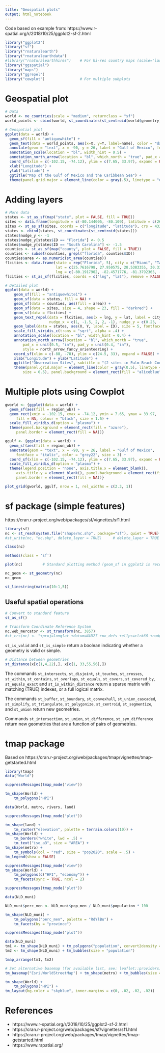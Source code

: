 ```yaml
---
title: "Geospatial plots"
output: html_notebook
---
```


Code based on example from: https://www.r-spatial.org/r/2018/10/25/ggplot2-sf-2.html

```r
library("ggplot2")
library("sf")
library("rnaturalearth")
library("rnaturalearthdata")
#library("rnaturalearthhires")    # For hi-res country maps (scale="large")
library("ggspatial")
library("maps")
library("ggrepel")
library("cowplot")                # For multiple subplots
```


# Geospatial plot

```r
# Data
world <- ne_countries(scale = "medium", returnclass = "sf")
world_points <- cbind(world, st_coordinates(st_centroid(world$geometry)))

# Geospatial plot
ggplot(data = world) + 
  geom_sf(fill = "antiquewhite") + 
  geom_text(data = world_points, aes(x=X, y=Y, label=name), color = "darkblue", fontface = "bold", check_overlap = FALSE) + 
  annotate(geom = "text", x = -90, y = 26, label = "Gulf of Mexico", fontface = "italic", color = "grey22", size = 6) + 
  annotation_scale(location = "bl", width_hint = 0.5) + 
  annotation_north_arrow(location = "bl", which_north = "true", pad_x = unit(1.4, "cm"), pad_y = unit(.8, "cm"), style = north_arrow_fancy_orienteering) + 
  coord_sf(xlim = c(-102.15, -74.12), ylim = c(7.65, 33.97), expand = FALSE) + 
  xlab("Longitude") + 
  ylab("Latitude") + 
  ggtitle("Map of the Gulf of Mexico and the Caribbean Sea") + 
  theme(panel.grid.major = element_line(color = gray(.5), linetype = "dashed", size = 0.5), panel.background = element_rect(fill = "aliceblue"))
```


# Adding layers

```r
# More data
states <- st_as_sf(map("state", plot = FALSE, fill = TRUE))
sites <- data.frame(longitude = c(-80.144005, -80.109), latitude = c(26.479005, 26.83))
sites <- st_as_sf(sites, coords = c("longitude", "latitude"), crs = 4326, agr = "constant")
states <- cbind(states, st_coordinates(st_centroid(states)))
states$nudge_y <- -1
states$nudge_y[states$ID == "Florida"] <- 0.5
states$nudge_y[states$ID == "South Carolina"] <- -1.5
counties <- st_as_sf(map("county", plot = FALSE, fill = TRUE))
counties <- subset(counties, grepl("florida", counties$ID))
counties$area <- as.numeric(st_area(counties))
flcities <- data.frame(state = rep("Florida", 5), city = c("Miami", "Tampa", "Orlando", "Jacksonville", "Sarasota"), 
                       lat = c(25.7616798, 27.950575, 28.5383355, 30.3321838, 27.3364347), 
                       lng = c(-80.1917902, -82.4571776, -81.3792365, -81.655651, -82.5306527))
flcities <- st_as_sf(flcities, coords = c("lng", "lat"), remove = FALSE,crs = 4326, agr = "constant")

# Detailed plot
ggplot(data = world) +
    geom_sf(fill = "antiquewhite1") +
    geom_sf(data = states, fill = NA) + 
    geom_sf(data = counties, aes(fill = area)) +
    geom_sf(data = sites, size = 4, shape = 23, fill = "darkred") +
    geom_sf(data = flcities) +
    geom_text_repel(data = flcities, aes(x = lng, y = lat, label = city), fontface = "bold", 
                    nudge_x = c(1, -1.5, 2, 2, -1), nudge_y = c(0.25, -0.25, 0.5, 0.5, -0.5)) +
    geom_label(data = states, aes(X, Y, label = ID), size = 5, fontface = "bold", nudge_y = states$nudge_y) +
    scale_fill_viridis_c(trans = "sqrt", alpha = .4) +
    annotation_scale(location = "bl", width_hint = 0.4) +
    annotation_north_arrow(location = "bl", which_north = "true", 
        pad_x = unit(0.5, "in"), pad_y = unit(0.4, "in"),
        style = north_arrow_fancy_orienteering) +
    coord_sf(xlim = c(-88, -78), ylim = c(24.5, 33), expand = FALSE) +
    xlab("Longitude") + ylab("Latitude") +
    ggtitle("Observation Sites", subtitle = "(2 sites in Palm Beach County, Florida)") +
    theme(panel.grid.major = element_line(color = gray(0.5), linetype = "dashed", 
        size = 0.5), panel.background = element_rect(fill = "aliceblue"))
```



# Multiple plots using Cowplot

```r
gworld <- {ggplot(data = world) +
  geom_sf(aes(fill = region_wb)) +
  geom_rect(xmin = -102.15, xmax = -74.12, ymin = 7.65, ymax = 33.97, 
     fill = NA, colour = "black", size = 1.5) +
  scale_fill_viridis_d(option = "plasma") +
  theme(panel.background = element_rect(fill = "azure"),
     panel.border = element_rect(fill = NA))}

ggulf <- {ggplot(data = world) +
  geom_sf(aes(fill = region_wb)) +
  annotate(geom = "text", x = -90, y = 26, label = "Gulf of Mexico", 
     fontface = "italic", color = "grey22", size = 3) +
  coord_sf(xlim = c(-102.15, -74.12), ylim = c(7.65, 33.97), expand = FALSE) +
  scale_fill_viridis_d(option = "plasma") +
  theme(legend.position = "none", axis.title.x = element_blank(), 
     axis.title.y = element_blank(), panel.background = element_rect(fill = "azure"), 
     panel.border = element_rect(fill = NA))}

plot_grid(gworld, ggulf, nrow = 1, rel_widths = c(2.3, 1))
```




# sf package (simple features)

https://cran.r-project.org/web/packages/sf/vignettes/sf1.html


```r
library(sf)
nc <- st_read(system.file("shape/nc.shp", package="sf"), quiet = TRUE)
#st_write(nc, "nc.shp", delete_layer = TRUE)     # delete_layer = TRUE overwrites existing layer
```

```r
class(nc)
```


```r
methods(class = 'sf')
```


```r
plot(nc)         # Standard plotting method (geom_sf in ggplot2 is recommended)
```



```r
nc_geom <- st_geometry(nc)
nc_geom
```

```r
st_linestring(matrix(10:1,5))
```


## Useful spatial operations

```r
# Convert to standard feature
st_as_sf()
```


```r
# Transform Coordinate Reference System
nc.web_mercator <- st_transform(nc, 3857)
#st_crs(nc) <- "+proj=longlat +datum=NAD27 +no_defs +ellps=clrk66 +nadgrids=@conus,@alaska,@ntv2_0.gsb,@ntv1_can.dat"
```

`st_is_valid` and `st_is_simple` return a boolean indicating whether a geometry is valid or simple.


```r
# Distance between geometries
st_distance(x[c(1,4,22),], x[c(1, 33,55,56),])
```

The commands `st_intersects`, `st_disjoint`, `st_touches`, `st_crosses`, `st_within`, `st_contains`, `st_overlaps`, `st_equals`, `st_covers`, `st_covered_by`, `st_equals_exact` and `st_is_within_distance` return a sparse matrix with matching (TRUE) indexes, or a full logical matrix.

The commands `st_buffer`, `st_boundary`, `st_convexhull`, `st_union_cascaded`, `st_simplify`, `st_triangulate`, `st_polygonize`, `st_centroid`, `st_segmentize`, and `st_union` return new geometries.

Commands `st_intersection`, `st_union`, `st_difference`, `st_sym_difference` return new geometries that are a function of pairs of geometries.



# tmap package

Based on https://cran.r-project.org/web/packages/tmap/vignettes/tmap-getstarted.html

```r
library(tmap)
data("World")
```


```r
suppressMessages(tmap_mode("view"))

tm_shape(World) +
    tm_polygons("HPI")
```


```r
data(World, metro, rivers, land)

suppressMessages(tmap_mode("plot"))

tm_shape(land) +
    tm_raster("elevation", palette = terrain.colors(10)) +
tm_shape(World) +
    tm_borders("white", lwd = .5) +
    tm_text("iso_a3", size = "AREA") +
tm_shape(metro) +
    tm_symbols(col = "red", size = "pop2020", scale = .5) +
tm_legend(show = FALSE)
```


```r
suppressMessages(tmap_mode("view"))
tm_shape(World) +
    tm_polygons(c("HPI", "economy")) +
    tm_facets(sync = TRUE, ncol = 2)
```

```r
suppressMessages(tmap_mode("plot"))

data(NLD_muni)

NLD_muni$perc_men <- NLD_muni$pop_men / NLD_muni$population * 100

tm_shape(NLD_muni) +
    tm_polygons("perc_men", palette = "RdYlBu") +
    tm_facets(by = "province")
```


```r
suppressMessages(tmap_mode("plot"))

data(NLD_muni)
tm1 <- tm_shape(NLD_muni) + tm_polygons("population", convert2density = TRUE)
tm2 <- tm_shape(NLD_muni) + tm_bubbles(size = "population")

tmap_arrange(tm1, tm2)
```


```r
# Set alternative basemap (for available list, see: leaflet::providers)
tm_basemap("Esri.WorldStreetMap") + tm_shape(metro) + tm_bubbles(size = "pop2020", col = "red")
```


```r
tm_shape(World) +
    tm_polygons("HPI") +
tm_layout(bg.color = "skyblue", inner.margins = c(0, .02, .02, .02))
```





# References

- https://www.r-spatial.org/r/2018/10/25/ggplot2-sf-2.html
- https://cran.r-project.org/web/packages/sf/vignettes/sf1.html
- https://cran.r-project.org/web/packages/tmap/vignettes/tmap-getstarted.html 
- https://www.rspatial.org/